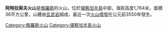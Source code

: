 '''阿特拉索夫火山'''是[[俄羅斯|俄羅斯]]的火山，位於[[堪察加半島|堪察加半島]]中部，海拔高度1,764米，面積36平方公里，山體由[[玄武岩|玄武岩]]組成，最近一次[[火山噴發|火山噴發]]在公元前3550年發生。

{{Russia-geo-stub}}
[[Category:俄羅斯火山|Category:俄羅斯火山]]
[[Category:堪察加半島火山|Category:堪察加半島火山]]